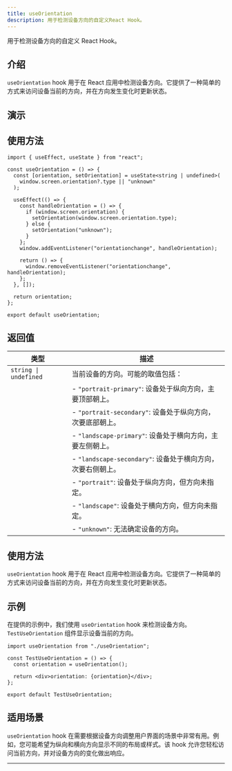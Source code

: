 ```yaml
---
title: useOrientation
description: 用于检测设备方向的自定义React Hook。
---
```



用于检测设备方向的自定义 React Hook。

## 介绍

`useOrientation` hook 用于在 React 应用中检测设备方向。它提供了一种简单的方式来访问设备当前的方向，并在方向发生变化时更新状态。

## 演示

<div>
  <UseOrientation client:only />
</div>

## 使用方法

```tsx
import { useEffect, useState } from "react";

const useOrientation = () => {
  const [orientation, setOrientation] = useState<string | undefined>(
    window.screen.orientation?.type || "unknown"
  );

  useEffect(() => {
    const handleOrientation = () => {
      if (window.screen.orientation) {
        setOrientation(window.screen.orientation.type);
      } else {
        setOrientation("unknown");
      }
    };
    window.addEventListener("orientationchange", handleOrientation);

    return () => {
      window.removeEventListener("orientationchange", handleOrientation);
    };
  }, []);

  return orientation;
};

export default useOrientation;
```

## 返回值

| 类型                  | 描述                                                        |
| --------------------- | ----------------------------------------------------------- |
| `string \| undefined` | 当前设备的方向。可能的取值包括：                            |
|                       | - `"portrait-primary"`: 设备处于纵向方向，主要顶部朝上。    |
|                       | - `"portrait-secondary"`: 设备处于纵向方向，次要底部朝上。  |
|                       | - `"landscape-primary"`: 设备处于横向方向，主要左侧朝上。   |
|                       | - `"landscape-secondary"`: 设备处于横向方向，次要右侧朝上。 |
|                       | - `"portrait"`: 设备处于纵向方向，但方向未指定。            |
|                       | - `"landscape"`: 设备处于横向方向，但方向未指定。           |
|                       | - `"unknown"`: 无法确定设备的方向。                         |

## 使用方法

`useOrientation` hook 用于在 React 应用中检测设备方向。它提供了一种简单的方式来访问设备当前的方向，并在方向发生变化时更新状态。

## 示例

在提供的示例中，我们使用 `useOrientation` hook 来检测设备方向。`TestUseOrientation` 组件显示设备当前的方向。

```tsx
import useOrientation from "./useOrientation";

const TestUseOrientation = () => {
  const orientation = useOrientation();

  return <div>orientation: {orientation}</div>;
};

export default TestUseOrientation;
```

## 适用场景

`useOrientation` hook 在需要根据设备方向调整用户界面的场景中非常有用。例如，您可能希望为纵向和横向方向显示不同的布局或样式。该 hook 允许您轻松访问当前方向，并对设备方向的变化做出响应。

---
